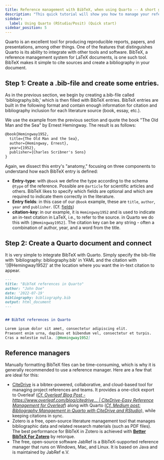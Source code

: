 ```yaml
---
title: Reference management with BibTeX, when using Quarto -- A short guide
description: "This quick tutorial will show you how to manage your references using BibTeX. BibTeX is a reference management software that allows you to store and organize your references in a simple, easy-to-use format."
sidebar:
  label: Using Quarto (RStudio/Posit) (Quick start)
sidebar_position: 5
---
```



Quarto is an excellent tool for producing reproducible reports, papers, and presentations, among other things. One of the features that distinguishes Quarto is its ability to integrate with other tools and software. BibTeX, a reference management system for LaTeX documents, is one such tool. BibTeX makes it simple to cite sources and create a bibliography in your document.

<CiteDrive />

## Step 1: Create a .bib-file and create some entries.

As in the previous section, we begin by creating a.bib-file called 'bibliography.bib,' which is then filled with BibTeX entries.
BibTeX entries are built in the following format and contain enough information for citation and bibliography inclusion for each literature source (book, essay, etc.).

We use the example from the previous section and quote the book "The Old Man and the Sea" by Ernest Hemingway. The result is as follows:

```latex
@book{Hemingway1952,
  title={The Old Man and the Sea},
  author={Hemingway, Ernest},
  year={1952},
  publisher={Charles Scribner's Sons}
}
```

Again, we dissect this entry's "anatomy," focusing on three components to understand how each BibTeX entry is defined:

* **Entry-type**: with `@book` we define the type according to the schema `@type` of the reference. Possible are `@article` for scientific articles and others. BibTeX likes to specify which fields are optional and which are required to indicate them correctly in the literature.
* **Entry fields**: in this case of our `@book` example, these are `title`, `author`, `year` and `publisher`. (Cf. [fields](./fields))
* **citation-key**: in our example, it is `Hemingway1952` and is used to indicate an in-text citation in LaTeX, i.e., to refer to the source. in Quarto we do this with `[@Hemingway1952]`. The citation key can be any string - often a combination of author, year, and a word from the title.



## Step 2: Create a Quarto document and connect

It is very simple to integrate BibTeX with Quarto. Simply specify the bib-file with 'bibliography: bibliography.bib' in YAML and the citation with '[@Hemingway1952]' at the location where you want the in-text citation to appear.

```md
---
title: "BibTeX references in Quarto"
author: "John Doe"
date: '2022-07-19'
bibliography: bibliography.bib
output: html_document
---


## BibTeX references in Quarto

Lorem ipsum dolor sit amet, consectetur adipiscing elit.
Praesent enim urna, dapibus et bibendum vel, consectetur et turpis.
Cras a molestie nulla. [@Hemingway1952]


```


## Reference managers

Manually formatting BibTeX files can be time-consuming, which is why it is generally recommended to use a reference manager. Here are a few that are ideal for this:

* [CiteDrive](https://www.citedrive.com/) is a bibtex-powered, collaborative, and cloud-based tool for managing project references and teams. It provides a one-click export to Overleaf ([*Cf. Overleaf Blog Post - https://www.overleaf.com/blog/citedrive... | CiteDrive-Easy Reference Management for Overleaf*](https://www.overleaf.com/blog/citedrive-easy-reference-management-for-overleaf)) along with Quarto ([*Cf. Medium post: Bibliography Management in Quarto with CiteDrive and RStudio*](https://citedrive.medium.com/bibliography-management-in-r-markdown-with-citedrive-and-rstudio-2585699dd619)), while keeping citations in sync.
* Zotero is a free, open-source literature management tool that manages bibliographic data and related research materials (such as PDF files). The best performance for BibTeX in Zotero is achieved with **[Better BibTeX For Zotero](https://retorque.re/zotero-better-bibtex/)** by retorque.
* The free, open-source software JabRef is a BibTeX-supported reference manager that runs on Windows, Mac, and Linux. It is based on Java and is maintained by JabRef e.V.
